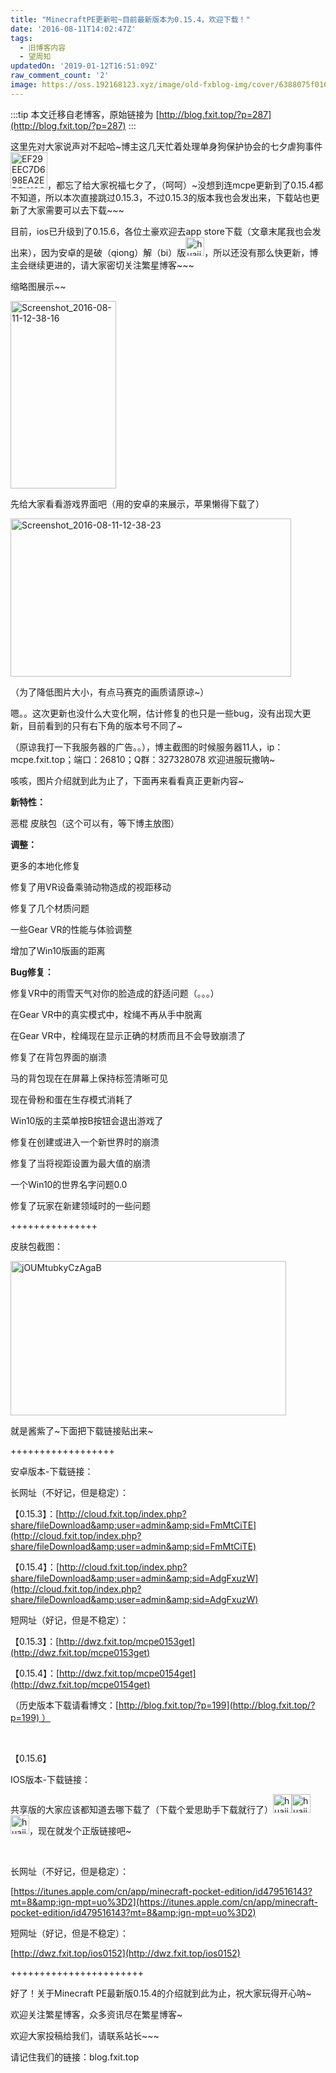 ```yaml
---
title: "MinecraftPE更新啦~目前最新版本为0.15.4，欢迎下载！"
date: '2016-08-11T14:02:47Z'
tags:
  - 旧博客内容
  - 望周知
updatedOn: '2019-01-12T16:51:09Z'
raw_comment_count: '2'
image: https://oss.192168123.xyz/image/old-fxblog-img/cover/6388075f016980a2e0be9afb98b9440e.png
---
```


:::tip
本文迁移自老博客，原始链接为 [http://blog.fxit.top/?p=287](http://blog.fxit.top/?p=287)
:::

这里先对大家说声对不起哈~博主这几天忙着处理单身狗保护协会的七夕虐狗事件<img  src="https://oss.192168123.xyz/image/old-fxblog-img/0219a20f81e82a8fc8fa18fa1fe41dfd.jpg" alt="EF29EEC7D698EA2EDD412CB011A0850A" width="59" height="58" />，都忘了给大家祝福七夕了，（呵呵）~没想到连mcpe更新到了0.15.4都不知道，所以本次直接跳过0.15.3，不过0.15.3的版本我也会发出来，下载站也更新了大家需要可以去下载~~~

目前，ios已升级到了0.15.6，各位土豪欢迎去app store下载（文章末尾我也会发出来），因为安卓的是破（qiong）解（bi）版<img  src="https://oss.192168123.xyz/image/old-fxblog-img/b3feb226df2da956ff34fd7cdbd6ec4c.png" alt="huaji" width="30" height="30" />，所以还没有那么快更新，博主会继续更进的，请大家密切关注繁星博客~~~

缩略图展示~~

<img  src="https://oss.192168123.xyz/image/old-fxblog-img/ffabf35b05035c504cccc136939609c6.png" alt="Screenshot_2016-08-11-12-38-16" width="169" height="300" />

先给大家看看游戏界面吧（用的安卓的来展示，苹果懒得下载了）

<img  src="https://oss.192168123.xyz/image/old-fxblog-img/24dec41668c9ca68a877ec4959a2faf3.png" alt="Screenshot_2016-08-11-12-38-23" width="449" height="253" />

（为了降低图片大小，有点马赛克的画质请原谅~）

嗯。。这次更新也没什么大变化啊，估计修复的也只是一些bug，没有出现大更新，目前看到的只有右下角的版本号不同了~

（原谅我打一下我服务器的广告。。），博主截图的时候服务器11人，ip：mcpe.fxit.top；端口：26810；Q群：327328078 欢迎进服玩撒呐~

咳咳，图片介绍就到此为止了，下面再来看看真正更新内容~

<strong>新特性：</strong>

恶棍 皮肤包（这个可以有，等下博主放图）

<strong>调整：</strong>

更多的本地化修复

修复了用VR设备乘骑动物造成的视距移动

修复了几个材质问题

一些Gear VR的性能与体验调整

增加了Win10版画的距离

<strong>Bug修复：</strong>

修复VR中的雨雪天气对你的脸造成的舒适问题（。。。）

在Gear VR中的真实模式中，栓绳不再从手中脱离

在Gear VR中，栓绳现在显示正确的材质而且不会导致崩溃了

修复了在背包界面的崩溃

马的背包现在在屏幕上保持标签清晰可见

现在骨粉和蛋在生存模式消耗了

Win10版的主菜单按B按钮会退出游戏了

修复在创建或进入一个新世界时的崩溃

修复了当将视距设置为最大值的崩溃

一个Win10的世界名字问题0.0

修复了玩家在新建领域时的一些问题

+++++++++++++++

皮肤包截图：

<img  src="https://oss.192168123.xyz/image/old-fxblog-img/68d9d105712add94eda8ef0346fe8f40.jpg" alt="jOUMtubkyCzAgaB" width="441" height="247" />

就是酱紫了~下面把下载链接贴出来~

++++++++++++++++++

安卓版本-下载链接：

长网址（不好记，但是稳定）：

【0.15.3】：[http://cloud.fxit.top/index.php?share/fileDownload&amp;user=admin&amp;sid=FmMtCiTE](http://cloud.fxit.top/index.php?share/fileDownload&amp;user=admin&amp;sid=FmMtCiTE)

【0.15.4】：[http://cloud.fxit.top/index.php?share/fileDownload&amp;user=admin&amp;sid=AdgFxuzW](http://cloud.fxit.top/index.php?share/fileDownload&amp;user=admin&amp;sid=AdgFxuzW)

短网址（好记，但是不稳定）：

【0.15.3】：[http://dwz.fxit.top/mcpe0153get](http://dwz.fxit.top/mcpe0153get)

【0.15.4】：[http://dwz.fxit.top/mcpe0154get](http://dwz.fxit.top/mcpe0154get)

（历史版本下载请看博文：[http://blog.fxit.top/?p=199](http://blog.fxit.top/?p=199) ）

&nbsp;

【0.15.6】

IOS版本-下载链接：

共享版的大家应该都知道去哪下载了（下载个爱思助手下载就行了）<img  src="https://oss.192168123.xyz/image/old-fxblog-img/b3feb226df2da956ff34fd7cdbd6ec4c.png" alt="huaji" width="30" height="30" /><img  src="https://oss.192168123.xyz/image/old-fxblog-img/b3feb226df2da956ff34fd7cdbd6ec4c.png" alt="huaji" width="30" height="30" /><img  src="https://oss.192168123.xyz/image/old-fxblog-img/b3feb226df2da956ff34fd7cdbd6ec4c.png" alt="huaji" width="30" height="30" />，现在就发个正版链接吧~

&nbsp;

长网址（不好记，但是稳定）：

[https://itunes.apple.com/cn/app/minecraft-pocket-edition/id479516143?mt=8&amp;ign-mpt=uo%3D2](https://itunes.apple.com/cn/app/minecraft-pocket-edition/id479516143?mt=8&amp;ign-mpt=uo%3D2)

短网址（好记，但是不稳定）：

[http://dwz.fxit.top/ios0152](http://dwz.fxit.top/ios0152)

+++++++++++++++++++++++

好了！关于Minecraft PE最新版0.15.4的介绍就到此为止，祝大家玩得开心呐~

欢迎关注繁星博客，众多资讯尽在繁星博客~

欢迎大家投稿给我们，请联系站长~~~

请记住我们的链接：blog.fxit.top
